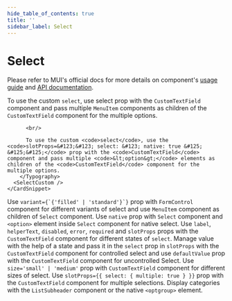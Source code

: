 ```yaml
---
hide_table_of_contents: true
title: ''
sidebar_label: Select
---
```




<h1 className='!m-0'>Select</h1>

<div className='template-bg-color' />

Please refer to MUI's official docs for more details on component's [usage guide](https://mui.com/material-ui/react-select/) and [API documentation](https://mui.com/material-ui/react-select/#api).

<Grid container spacing={6}>
  <Grid size={{ xs: 12 }}>
    <CardSnippet
      title='Custom'
      code={SourceCodeSelectCustom}
    >
        <Typography className='mbe-4'>
          To use the custom <code>select</code>, use select prop with the <code>CustomTextField</code> component and pass multiple <code>MenuItem</code> components as children of the <code>CustomTextField</code> component for the multiple options.

          <br/>

          To use the custom <code>select</code>, use the <code>slotProps=&#123;&#123; select: &#123; native: true &#125; &#125;&#125;</code> prop with the <code>CustomTextField</code> component and pass multiple <code>&lt;option&gt;</code> elements as children of the <code>CustomTextField</code> component for the multiple options.
        </Typography>
      <SelectCustom />
    </CardSnippet>

  </Grid>
  <Grid size={{ xs: 12, md: 6 }}>
    <CardSnippet
      title='Variants'
      code={SourceCodeSelectVariants}
    >
      <Typography className='mbe-4'>
        Use <code>variant={`{'filled' | 'standard'}`}</code> prop with <code>FormControl</code> component for different variants of select and use <code>MenuItem</code> component as children of <code>Select</code> component.
      </Typography>
      <SelectVariants />
    </CardSnippet>
  </Grid>
  <Grid size={{ xs: 12, md: 6 }}>
    <CardSnippet
      title='Native Select'
      code={SourceCodeSelectNative}
    >
      <Typography className='mbe-4'>
        Use <code>native</code> prop with <code>Select</code> component and <code>&lt;option&gt;</code> element inside <code>Select</code> component for native select.
      </Typography>
      <SelectNative />
    </CardSnippet>
  </Grid>
  <Grid size={{ xs: 12 }}>
    <CardSnippet
      title='Select Props'
      code={SourceCodeSelectProps}
    >
      <Typography className='mbe-4'>
        Use <code>label</code>, <code>helperText</code>, <code>disabled</code>, <code>error</code>, <code>required</code> and <code>slotProps</code> props with the <code>CustomTextField</code> component for different states of <code>select</code>.
      </Typography>
      <SelectProps />
    </CardSnippet>
  </Grid>
  <Grid size={{ xs: 12, md: 6 }}>
    <CardSnippet
      title='Controlled and Uncontrolled'
      code={SourceCodeSelectControlledUncontrolled}
    >
        <Typography className='mbe-4'>
          Manage value with the help of a state and pass it in the <code>select</code> prop in <code>slotProps</code> with the <code>CustomTextField</code> component for controlled select and use <code>defaultValue</code> prop with the <code>CustomTextField</code> component for uncontrolled Select.
        </Typography>
      <SelectControlledUncontrolled />
    </CardSnippet>
  </Grid>
  <Grid size={{ xs: 12, md: 6 }}>
    <CardSnippet
      title='Sizes'
      code={SourceCodeSelectSize}
    >
      <Typography className='mbe-4'>
       Use <code>size='small' | 'medium'</code> prop with <code>CustomTextField</code> component for different sizes of select.
      </Typography>
      <SelectSize />
    </CardSnippet>
  </Grid>
  <Grid size={{ xs: 12, md: 6 }}>
    <CardSnippet
      title='Multiple Select'
      code={SourceCodeSelectMultiple}
    >
      <Typography className='mbe-4'>
        Use <code>slotProps=&#123;&#123; select: &#123; multiple: true &#125; &#125;&#125;</code> prop with the <code>CustomTextField</code> component for multiple selections.
      </Typography>
      <SelectMultiple />
    </CardSnippet>
  </Grid>
  <Grid size={{ xs: 12, md: 6 }}>
    <Grid container spacing={6}>
      <Grid size={{ xs: 12 }}>
        <CardSnippet
          title='Select with Dialog'
          code={SourceCodeSelectWithDialog}
        >
          <SelectWithDialog />
        </CardSnippet>
      </Grid>
      <Grid size={{ xs: 12 }}>
        <CardSnippet
          title='Grouping'
          code={SourceCodeSelectGrouping}
        >
          <Typography className='mbe-4'>
            Display categories with the <code>ListSubheader</code> component or the native <code>&lt;optgroup&gt;</code> element.
          </Typography>
          <SelectGrouping />
        </CardSnippet>
      </Grid>
    </Grid>
  </Grid>
</Grid>
